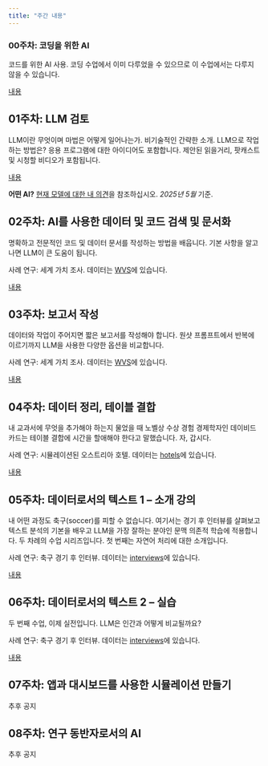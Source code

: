 ```yaml
---
title: "주간 내용"
---
```



### 00주차: 코딩을 위한 AI

코드를 위한 AI 사용. 코딩 수업에서 이미 다루었을 수 있으므로 이 수업에서는 다루지 않을 수 있습니다.

[내용](week00)

## 01주차: LLM 검토

LLM이란 무엇이며 마법은 어떻게 일어나는가. 비기술적인 간략한 소개. LLM으로 작업하는 방법은? 응용 프로그램에 대한 아이디어도 포함합니다. 제안된 읽을거리, 팟캐스트 및 시청할 비디오가 포함됩니다.

[내용](week01/)

**어떤 AI?** [현재 모델에 대한 내 의견](week01/assets/which-ai.html)을 참조하십시오. *2025년 5월* 기준.

## 02주차: AI를 사용한 데이터 및 코드 검색 및 문서화

명확하고 전문적인 코드 및 데이터 문서를 작성하는 방법을 배웁니다. 기본 사항을 알고 나면 LLM이 큰 도움이 됩니다.

사례 연구: 세계 가치 조사. 데이터는 [WVS](data/VWS)에 있습니다.

[내용](week02/)

## 03주차: 보고서 작성

데이터와 작업이 주어지면 짧은 보고서를 작성해야 합니다. 원샷 프롬프트에서 반복에 이르기까지 LLM을 사용한 다양한 옵션을 비교합니다.

사례 연구: 세계 가치 조사. 데이터는 [WVS](data/VWS)에 있습니다.

[내용](week03/)

## 04주차: 데이터 정리, 테이블 결합

내 교과서에 무엇을 추가해야 하는지 물었을 때 노벨상 수상 경험 경제학자인 데이비드 카드는 테이블 결합에 시간을 할애해야 한다고 말했습니다. 자, 갑시다.

사례 연구: 시뮬레이션된 오스트리아 호텔. 데이터는 [hotels](data/austria-hotels)에 있습니다.

[내용](week04/)

## 05주차: 데이터로서의 텍스트 1 -- 소개 강의

내 어떤 과정도 축구(soccer)를 피할 수 없습니다. 여기서는 경기 후 인터뷰를 살펴보고 텍스트 분석의 기본을 배우고 LLM을 가장 잘하는 분야인 문맥 의존적 학습에 적용합니다. 두 차례의 수업 시리즈입니다. 첫 번째는 자연어 처리에 대한 소개입니다.

사례 연구: 축구 경기 후 인터뷰. 데이터는 [interviews](data/interviews)에 있습니다.

[내용](week05/)

## 06주차: 데이터로서의 텍스트 2 -- 실습

두 번째 수업, 이제 실전입니다. LLM은 인간과 어떻게 비교될까요?

사례 연구: 축구 경기 후 인터뷰. 데이터는 [interviews](data/interviews)에 있습니다.

[내용](week06/)

## 07주차: 앱과 대시보드를 사용한 시뮬레이션 만들기

추후 공지

## 08주차: 연구 동반자로서의 AI

추후 공지
